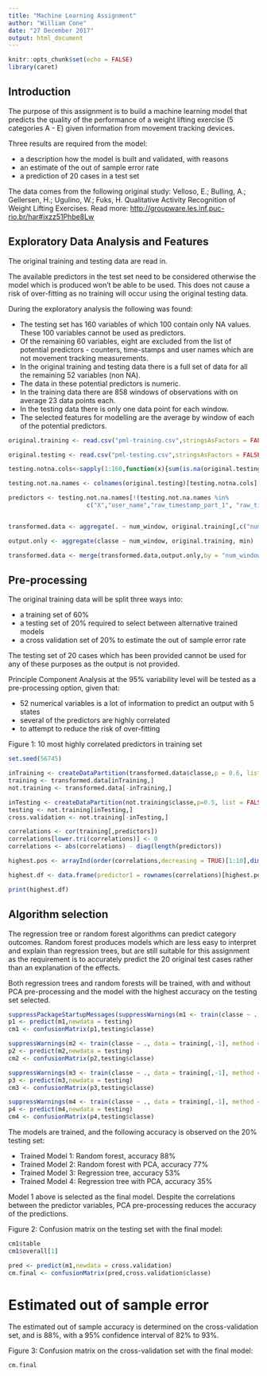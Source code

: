 ```yaml
---
title: "Machine Learning Assignment"
author: "William Cone"
date: "27 December 2017"
output: html_document
---
```


```r
knitr::opts_chunk$set(echo = FALSE)
library(caret)
```

## Introduction

The purpose of this assignment is to build a machine learning model that predicts the quality of the performance of a weight lifting exercise (5 categories A - E) given information from movement tracking devices.

Three results are required from the model:

* a description how the model is built and validated, with reasons
* an estimate of the out of sample error rate
* a prediction of 20 cases in a test set

The data comes from the following original study:
Velloso, E.; Bulling, A.; Gellersen, H.; Ugulino, W.; Fuks, H. Qualitative Activity Recognition of Weight Lifting Exercises.
Read more: <http://groupware.les.inf.puc-rio.br/har#ixzz51Phbe8Lw>


## Exploratory Data Analysis and Features

The original training and testing data are read in. 

The available predictors in the test set need to be considered otherwise the model which is produced won't be able to be used. This does not cause a risk of over-fitting as no training will occur using the original testing data.

During the exploratory analysis the following was found:

* The testing set has 160 variables of which 100 contain only NA values. These 100 variables cannot be used as predictors.
* Of the remaining 60 variables, eight are excluded from the list of potential predictors - counters, time-stamps and user names which are not movement tracking measurements.
* In the original training and testing data there is a full set of data for all the remaining 52 variables (non NA).
* The data in these potential predictors is numeric.
* In the training data there are 858 windows of observations with on average 23 data points each.
* In the testing data there is only one data point for each window.
* The selected features for modelling are the average by window of each of the potential predictors. 


```r


original.training <- read.csv("pml-training.csv",stringsAsFactors = FALSE,header = TRUE)

original.testing <- read.csv("pml-testing.csv",stringsAsFactors = FALSE,header = TRUE)

testing.notna.cols<-sapply(1:160,function(x){sum(is.na(original.testing[,x])) < 20})

testing.not.na.names <- colnames(original.testing)[testing.notna.cols]

predictors <- testing.not.na.names[!(testing.not.na.names %in% 
                      c("X","user_name","raw_timestamp_part_1", "raw_timestamp_part_2","cvtd_timestamp","new_window","num_window","problem_id"))]


transformed.data <- aggregate(. ~ num_window, original.training[,c("num_window",predictors)],mean)

output.only <- aggregate(classe ~ num_window, original.training, min)

transformed.data <- merge(transformed.data,output.only,by = "num_window")


```

## Pre-processing

The original training data will be split three ways into:

- a training set of 60%
- a testing set of 20% required to select between alternative trained models
- a cross validation set of 20% to estimate the out of sample error rate

The testing set of 20 cases which has been provided cannot be used for any of these purposes as the output is not provided.

Principle Component Analysis at the 95% variability level will be tested as a pre-processing option, given that:

- 52 numerical variables is a lot of information to predict an output with 5 states
- several of the predictors are highly correlated
- to attempt to reduce the risk of over-fitting

Figure 1: 10 most highly correlated predictors in training set


```r

set.seed(56745)

inTraining <- createDataPartition(transformed.data$classe,p = 0.6, list = FALSE)
training <- transformed.data[inTraining,]
not.training <- transformed.data[-inTraining,]

inTesting <- createDataPartition(not.training$classe,p=0.5, list = FALSE)
testing <- not.training[inTesting,]
cross.validation <- not.training[-inTesting,]

correlations <- cor(training[,predictors])
correlations[lower.tri(correlations)] <- 0
correlations <- abs(correlations) - diag(length(predictors))

highest.pos <- arrayInd(order(correlations,decreasing = TRUE)[1:10],dim(correlations))

highest.df <- data.frame(predictor1 = rownames(correlations)[highest.pos[,1]], predictor2 = colnames(correlations)[highest.pos[,2]], correlation = correlations[highest.pos])

print(highest.df)
```

## Algorithm selection

The regression tree or random forest algorithms can predict category outcomes. Random forest produces models which are less easy to interpret and explain than regression trees, but are still suitable for this assignment as the requirement is to accurately predict the 20 original test cases rather than an explanation of the effects. 

Both regression trees and random forests will be trained, with and without PCA pre-processing and the model with the highest accuracy on the testing set selected.

```r

suppressPackageStartupMessages(suppressWarnings(m1 <- train(classe ~ ., data = training[,-1], method = "rf")))
p1 <- predict(m1,newdata = testing)
cm1 <- confusionMatrix(p1,testing$classe)

suppressWarnings(m2 <- train(classe ~ ., data = training[,-1], method = "rf",preProcess = "pca", trControl = trainControl(preProcOptions = list(thresh = 0.95))))
p2 <- predict(m2,newdata = testing)
cm2 <- confusionMatrix(p2,testing$classe)

suppressWarnings(m3 <- train(classe ~ ., data = training[,-1], method = "rpart"))
p3 <- predict(m3,newdata = testing)
cm3 <- confusionMatrix(p3,testing$classe)

suppressWarnings(m4 <- train(classe ~ ., data = training[,-1], method = "rpart",preProcess = "pca", trControl = trainControl(preProcOptions = list(thresh = 0.95))))
p4 <- predict(m4,newdata = testing)
cm4 <- confusionMatrix(p4,testing$classe)

```

The models are trained, and the following accuracy is observed on the 20% testing set:

- Trained Model 1: Random forest, accuracy 88%
- Trained Model 2: Random forest with PCA, accuracy 77%
- Trained Model 3: Regression tree, accuracy 53%
- Trained Model 4: Regression tree with PCA, accuracy 35%

Model 1 above is selected as the final model. Despite the correlations between the predictor variables, PCA pre-processing reduces the accuracy of the predictions.

Figure 2: Confusion matrix on the testing set with the final model:

```r

cm1$table
cm1$overall[1]

pred <- predict(m1,newdata = cross.validation)
cm.final <- confusionMatrix(pred,cross.validation$classe)

```

# Estimated out of sample error

The estimated out of sample accuracy is determined on the cross-validation set, and is 88%, with a 95% confidence interval of 82% to 93%.

Figure 3: Confusion matrix on the cross-validation set with the final model:

```r

cm.final

```